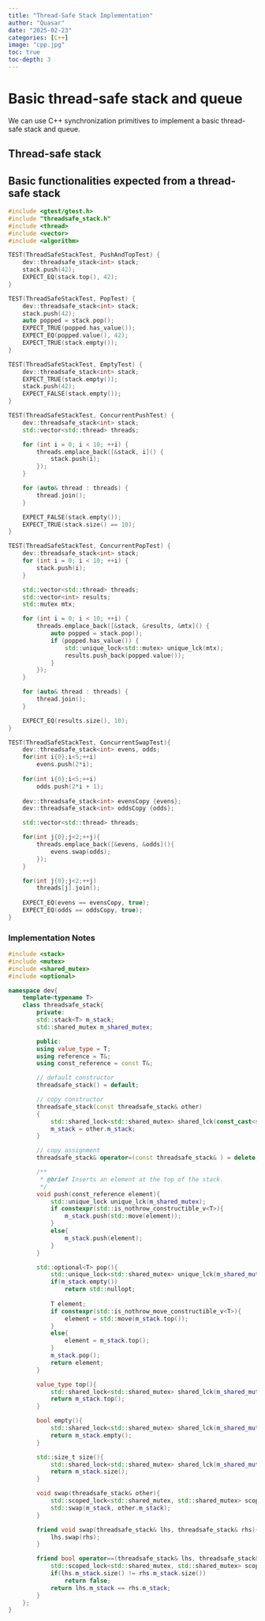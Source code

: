 ```yaml
---
title: "Thread-Safe Stack Implementation"
author: "Quasar"
date: "2025-02-23"
categories: [C++]      
image: "cpp.jpg"
toc: true
toc-depth: 3
---
```


# Basic thread-safe stack and queue

We can use C++ synchronization primitives to implement a basic thread-safe stack and queue.

## Thread-safe stack

## Basic functionalities expected from a thread-safe stack

```cpp
#include <gtest/gtest.h>
#include "threadsafe_stack.h"
#include <thread>
#include <vector>
#include <algorithm>

TEST(ThreadSafeStackTest, PushAndTopTest) {
    dev::threadsafe_stack<int> stack;
    stack.push(42);
    EXPECT_EQ(stack.top(), 42);
}

TEST(ThreadSafeStackTest, PopTest) {
    dev::threadsafe_stack<int> stack;
    stack.push(42);
    auto popped = stack.pop();
    EXPECT_TRUE(popped.has_value());
    EXPECT_EQ(popped.value(), 42);
    EXPECT_TRUE(stack.empty());
}

TEST(ThreadSafeStackTest, EmptyTest) {
    dev::threadsafe_stack<int> stack;
    EXPECT_TRUE(stack.empty());
    stack.push(42);
    EXPECT_FALSE(stack.empty());
}

TEST(ThreadSafeStackTest, ConcurrentPushTest) {
    dev::threadsafe_stack<int> stack;
    std::vector<std::thread> threads;

    for (int i = 0; i < 10; ++i) {
        threads.emplace_back([&stack, i]() {
            stack.push(i);
        });
    }

    for (auto& thread : threads) {
        thread.join();
    }

    EXPECT_FALSE(stack.empty());
    EXPECT_TRUE(stack.size() == 10);
}

TEST(ThreadSafeStackTest, ConcurrentPopTest) {
    dev::threadsafe_stack<int> stack;
    for (int i = 0; i < 10; ++i) {
        stack.push(i);
    }

    std::vector<std::thread> threads;
    std::vector<int> results;
    std::mutex mtx;

    for (int i = 0; i < 10; ++i) {
        threads.emplace_back([&stack, &results, &mtx]() {
            auto popped = stack.pop();
            if (popped.has_value()) {
                std::unique_lock<std::mutex> unique_lck(mtx);
                results.push_back(popped.value());
            }
        });
    }

    for (auto& thread : threads) {
        thread.join();
    }

    EXPECT_EQ(results.size(), 10);
}

TEST(ThreadSafeStackTest, ConcurrentSwapTest){
    dev::threadsafe_stack<int> evens, odds;
    for(int i{0};i<5;++i)
        evens.push(2*i);
    
    for(int i{0};i<5;++i)
        odds.push(2*i + 1);  
        
    dev::threadsafe_stack<int> evensCopy {evens};
    dev::threadsafe_stack<int> oddsCopy {odds};            

    std::vector<std::thread> threads;

    for(int j{0};j<2;++j){
        threads.emplace_back([&evens, &odds](){
            evens.swap(odds);
        });
    }

    for(int j{0};j<2;++j)
        threads[j].join();
    
    EXPECT_EQ(evens == evensCopy, true);
    EXPECT_EQ(odds == oddsCopy, true);
}
```

### Implementation Notes

```cpp
#include <stack>
#include <mutex>
#include <shared_mutex>
#include <optional>

namespace dev{
    template<typename T>
    class threadsafe_stack{
        private:
        std::stack<T> m_stack;
        std::shared_mutex m_shared_mutex;

        public:
        using value_type = T;
        using reference = T&;
        using const_reference = const T&;

        // default constructor
        threadsafe_stack() = default;

        // copy constructor
        threadsafe_stack(const threadsafe_stack& other)
        {
            std::shared_lock<std::shared_mutex> shared_lck(const_cast<std::shared_mutex&>(other.m_shared_mutex));
            m_stack = other.m_stack;
        }

        // copy assignment
        threadsafe_stack& operator=(const threadsafe_stack& ) = delete;

        /**
         * @brief Inserts an element at the top of the stack.
         */
        void push(const_reference element){
            std::unique_lock unique_lck(m_shared_mutex);
            if constexpr(std::is_nothrow_constructible_v<T>){
                m_stack.push(std::move(element));
            }
            else{
                m_stack.push(element);
            }
        }

        std::optional<T> pop(){
            std::unique_lock<std::shared_mutex> unique_lck(m_shared_mutex);
            if(m_stack.empty())
                return std::nullopt;
            
            T element;
            if constexpr(std::is_nothrow_move_constructible_v<T>){
                element = std::move(m_stack.top());
            }
            else{
                element = m_stack.top();
            }
            m_stack.pop();
            return element;
        }

        value_type top(){
            std::shared_lock<std::shared_mutex> shared_lck(m_shared_mutex);
            return m_stack.top();
        }

        bool empty(){
            std::shared_lock<std::shared_mutex> shared_lck(m_shared_mutex);
            return m_stack.empty();
        }

        std::size_t size(){
            std::shared_lock<std::shared_mutex> shared_lck(m_shared_mutex);
            return m_stack.size();
        }

        void swap(threadsafe_stack& other){
            std::scoped_lock<std::shared_mutex, std::shared_mutex> scoped_lck(m_shared_mutex, other.m_shared_mutex);
            std::swap(m_stack, other.m_stack);
        }

        friend void swap(threadsafe_stack& lhs, threadsafe_stack& rhs){
            lhs.swap(rhs);
        }

        friend bool operator==(threadsafe_stack& lhs, threadsafe_stack& rhs){
            std::scoped_lock<std::shared_mutex, std::shared_mutex> scoped_lck(lhs.m_shared_mutex, rhs.m_shared_mutex);
            if(lhs.m_stack.size() != rhs.m_stack.size())
                return false;
            return lhs.m_stack == rhs.m_stack;
        }
    };
}
```

